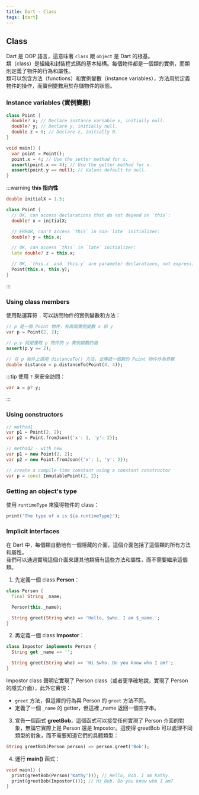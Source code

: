 ```yaml
---
title: Dart - Class
tags: [dart]
---
```


## Class
Dart 是 OOP 語言，這意味著 `class` 跟 `object` 是 Dart 的根基。  
類（class）是組織和封裝程式碼的基本結構。每個物件都是一個類的實例，而類則定義了物件的行為和屬性。  
類可以包含方法（functions）和實例變數（instance variables），方法用於定義物件的操作，而實例變數用於存儲物件的狀態。

### Instance variables (實例變數)
```dart
class Point {
  double? x; // Declare instance variable x, initially null.
  double? y; // Declare y, initially null.
  double z = 0; // Declare z, initially 0.
}

void main() {
  var point = Point();
  point.x = 4; // Use the setter method for x.
  assert(point.x == 4); // Use the getter method for x.
  assert(point.y == null); // Values default to null.
}
```
:::warning
**this 指向性**
```dart
double initialX = 1.5;

class Point {
  // OK, can access declarations that do not depend on `this`:
  double? x = initialX;

  // ERROR, can't access `this` in non-`late` initializer:
  double? y = this.x;

  // OK, can access `this` in `late` initializer:
  late double? z = this.x;

  // OK, `this.x` and `this.y` are parameter declarations, not expressions:
  Point(this.x, this.y);
}
```
:::

### Using class members
使用點運算符 `.` 可以訪問物件的實例變數和方法：
```dart
// p 是一個 Point 物件，有兩個實例變數 x 和 y
var p = Point(2, 2);

// p.y 就是獲取 p 物件的 y 實例變數的值
assert(p.y == 2);

// 在 p 物件上調用 distanceTo() 方法，並傳遞一個新的 Point 物件作為參數
double distance = p.distanceTo(Point(4, 4));
```
:::tip
使用 `?` 來安全訪問：
```dart
var a = p?.y;
```
:::

### Using constructors
```dart
// method1
var p1 = Point(2, 2);
var p2 = Point.fromJson({'x': 1, 'y': 2});

// method2 - with new
var p1 = new Point(2, 2);
var p2 = new Point.fromJson({'x': 1, 'y': 2});

// create a compile-time constant using a constant constructor
var p = const ImmutablePoint(2, 2);
```

### Getting an object's type
使用 `runtimeType` 來獲得物件的 class：
```dart
print('The type of a is ${a.runtimeType}');
```

### Implicit interfaces
在 Dart 中，每個類自動地有一個隱藏的介面，這個介面包括了這個類的所有方法和屬性。  
我們可以通過實現這個介面來讓其他類擁有這些方法和屬性，而不需要繼承這個類。

1. 先定義一個 class **Person**：
```dart
class Person {
  final String _name;

  Person(this._name);

  String greet(String who) => 'Hello, $who. I am $_name.';
}
```
2. 再定義一個 class **Impostor**：
```dart
class Impostor implements Person {
  String get _name => '';

  String greet(String who) => 'Hi $who. Do you know who I am?';
}
```
Impostor class 聲明它實現了 Person class（或者更準確地說，實現了 Person 的隱式介面），此外它實現：  
- `greet` 方法，但這裡的行為與 Person 的 `greet` 方法不同。
- 定義了一個 `_name` 的 getter，但這裡 _name 返回一個空字串。

3. 宣告一個函式 **greetBob**，這個函式可以接受任何實現了 Person 介面的對象，無論它實際上是 Person 還是 Impostor。這使得 greetBob 可以處理不同類型的對象，而不需要知道它們的具體類型：
```dart
String greetBob(Person person) => person.greet('Bob');
```

4. 運行 **main()** 函式：
```dart
void main() {
  print(greetBob(Person('Kathy'))); // Hello, Bob. I am Kathy.
  print(greetBob(Impostor())); // Hi Bob. Do you know who I am?
}
```